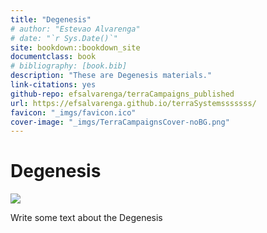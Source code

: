 ```yaml
---
title: "Degenesis"
# author: "Estevao Alvarenga"
# date: "`r Sys.Date()`"
site: bookdown::bookdown_site
documentclass: book
# bibliography: [book.bib]
description: "These are Degenesis materials."
link-citations: yes
github-repo: efsalvarenga/terraCampaigns_published
url: https://efsalvarenga.github.io/terraSystemsssssss/
favicon: "_imgs/favicon.ico"
cover-image: "_imgs/TerraCampaignsCover-noBG.png"
---
```


# Degenesis {-}

![](_imgs/TerraCampaignsCover-noBg.png)

Write some text about the Degenesis